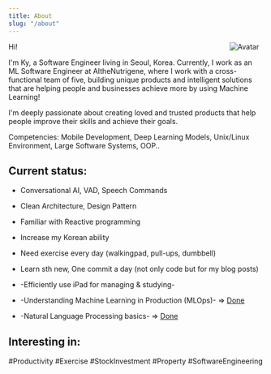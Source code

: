 ```yaml
---
title: About
slug: "/about"
---
```


<div style="float:right;margin:0 10px 10px 0;background-color:transparent!important" width="150" markdown="1">
    <img src="avatar3d.png"  alt="Avatar">
</div>

Hi!

I'm Ky, a Software Engineer living in Seoul, Korea.
Currently, I work as an ML Software Engineer at AItheNutrigene, where I work with a cross-functional team of five, building unique products and intelligent solutions that are helping people and businesses achieve more by using Machine Learning! 

I'm deeply passionate about creating loved and trusted products that help people improve their skills and achieve their goals.


Competencies: Mobile Development, Deep Learning Models, Unix/Linux Environment, Large Software Systems, OOP..



## Current status:

* Conversational AI, VAD, Speech Commands 
* Clean Architecture, Design Pattern
* Familiar with Reactive programming

* Increase my Korean ability
* Need exercise every day (walkingpad, pull-ups, dumbbell)
* Learn sth new, One commit a day (not only code but for my blog posts)

* -Efficiently use iPad for managing & studying-
* -Understanding Machine Learning in Production (MLOps)-  => [Done](https://coursera.org/share/78562cedf72c31cc18abe6d0607b2fed)
* -Natural Language Processing basics- => [Done](https://www.coursera.org/account/accomplishments/specialization/certificate/PTVXPH6WC6KD)

## Interesting in:
#Productivity #Exercise #StockInvestment #Property #SoftwareEngineering







